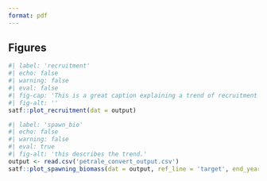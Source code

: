 ```yaml
---
format: pdf
---
```


## Figures 
 
```r
#| label: 'recruitment'
#| echo: false 
#| warning: false 
#| eval: false 
#| fig-cap: 'This is a great caption explaining a trend of recruitment of `r params$species` in `r params$year` test an in-line code `r fm`'
#| fig-alt: ''
satf::plot_recruitment(dat = output)
``` 

```r
#| label: 'spawn_bio'
#| echo: false 
#| warning: false 
#| eval: true 
#| fig-alt: 'this describes the trend.'
output <- read.csv('petrale_convert_output.csv')
satf::plot_spawning_biomass(dat = output, ref_line = 'target', end_year = 2023)
``` 

<!-- caption = "'test caption', fm, 'within the line'"
test <- glue::glue(
  "fig.cap = paste(", caption, ", 'end paste')"
  )caption = "test caption 'fm' within the line"
-->


